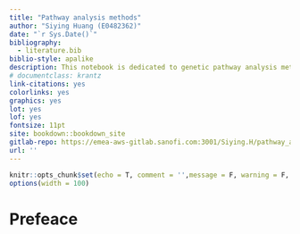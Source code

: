 ```yaml
---
title: "Pathway analysis methods"
author: "Siying Huang (E0482362)"
date: "`r Sys.Date()`"
bibliography:
  - literature.bib
biblio-style: apalike
description: This notebook is dedicated to genetic pathway analysis methods.
# documentclass: krantz
link-citations: yes
colorlinks: yes
graphics: yes
lot: yes
lof: yes
fontsize: 11pt
site: bookdown::bookdown_site
gitlab-repo: https://emea-aws-gitlab.sanofi.com:3001/Siying.H/pathway_analysis
url: ''
---
```


```r
knitr::opts_chunk$set(echo = T, comment = '',message = F, warning = F, error=T)
options(width = 100)

```
# Prefeace {-}